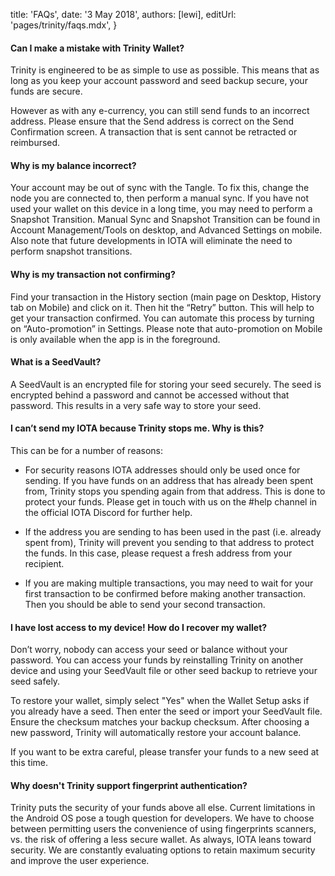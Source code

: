 
title: 'FAQs',
date: '3 May 2018',
authors: [lewi],
editUrl: 'pages/trinity/faqs.mdx',
}


#### Can I make a mistake with Trinity Wallet?

Trinity is engineered to be as simple to use as possible. This means that as long as you keep your account password and seed backup secure, your funds are secure.

However as with any e-currency, you can still send funds to an incorrect address. Please ensure that the Send address is correct on the Send Confirmation screen. A transaction that is sent cannot be retracted or reimbursed.

#### Why is my balance incorrect?

Your account may be out of sync with the Tangle. To fix this, change
the node you are connected to, then perform a manual sync. If you
have not used your wallet on this device in a long time,
you may need to perform a Snapshot Transition. Manual Sync and Snapshot Transition
can be found in Account Management/Tools on desktop, and Advanced Settings on mobile.
Also note that future developments in IOTA will eliminate the need to perform snapshot transitions.

#### Why is my transaction not confirming?

Find your transaction in the History section (main page on Desktop,
History tab on Mobile) and click on it. Then hit the “Retry” button.
This will help to get your transaction confirmed. You can automate this
process by turning on “Auto-promotion” in Settings. Please note that
auto-promotion on Mobile is only available when the app is in the foreground.

#### What is a SeedVault?

A SeedVault is an encrypted file for storing your seed securely.
The seed is encrypted behind a password and cannot be accessed without
that password. This results in a very safe way to store your seed.

#### I can’t send my IOTA because Trinity stops me. Why is this?

This can be for a number of reasons:

- For security reasons IOTA addresses should only be used once for sending.
  If you have funds on an address that has already been spent from, Trinity
  stops you spending again from that address. This is done to protect your funds.
  Please get in touch with us on the #help channel in the official IOTA
  Discord for further help.

- If the address you are sending to has been used in the past (i.e. already spent from),
  Trinity will prevent you sending to that address to protect the funds. In this case,
  please request a fresh address from your recipient.

- If you are making multiple transactions, you may need to wait for your first
  transaction to be confirmed before making another transaction. Then you should
  be able to send your second transaction.

#### I have lost access to my device! How do I recover my wallet?

Don’t worry, nobody can access your seed or balance without your password.
You can access your funds by reinstalling Trinity on another device and using
your SeedVault file or other seed backup to retrieve your seed safely.

To restore your wallet, simply select "Yes" when the Wallet Setup
asks if you already have a seed. Then enter the seed or import your SeedVault file.
Ensure the checksum matches your backup checksum. After choosing a new password,
Trinity will automatically restore your account balance.

If you want to be extra careful, please transfer your funds to a new seed at this time.

#### Why doesn't Trinity support fingerprint authentication?

Trinity puts the security of your funds above all else. Current limitations in the Android OS
pose a tough question for developers. We have to choose between permitting users the
convenience of using fingerprints scanners, vs. the risk of offering a less secure wallet.
As always, IOTA leans toward security. We are constantly evaluating options to retain
maximum security and improve the user experience.
